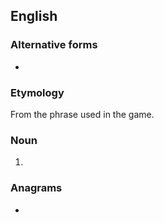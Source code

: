{{also|I-spy}}
==English==
{{wikipedia}}

===Alternative forms===
* {{alter|en|I-spy}}

===Etymology===
From the phrase {{m|en|I spy with my little eye}} used in the game.

===Noun===
{{en-noun|-}}

# {{lb|en|games}} {{def|A [[game]] where [[player]]s have to [[guess]] what one can [[see]], based on the [[initial]] letter of the object.}}
#: {{ux|en|- Let's play '''I spy'''! [[I spy with my little eye]] something beginning with W.<br>- Is it a watering-can?}}
#: {{hyper|en|guessing game}}

===Anagrams===
* {{anagrams|en|Yips|Ypsi|yips}}